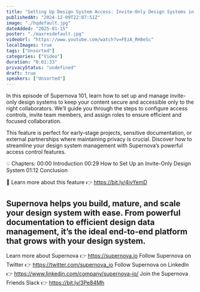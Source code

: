 ```yaml
---
title: "Setting Up Design System Access: Invite-Only Design Systems in Supernova | Supernova 101"
publishedAt: "2024-12-09T22:07:51Z"
image: "./hqdefault.jpg"
dateAdded: "2025-01-15"
poster: "./maxresdefault.jpg"
videoUrl: "https://www.youtube.com/watch?v=FEzA_RH8eSc"
localImages: true
tags: ["Unsorted"]
categories: ["Video"]
duration: "0:01:33"
privacyStatus: "undefined"
draft: true
speakers: ["Unsorted"]
---
```

In this episode of Supernova 101, learn how to set up and manage invite-only design systems to keep your content secure and accessible only to the right collaborators. We’ll guide you through the steps to configure access controls, invite team members, and assign roles to ensure efficient and focused collaboration.

This feature is perfect for early-stage projects, sensitive documentation, or external partnerships where maintaining privacy is crucial. Discover how to streamline your design system management with Supernova’s powerful access control features.

💡 Chapters:
00:00 Introduction
00:29 How to Set Up an Invite-Only Design System
01:12 Conclusion

🔗 Learn more about this feature 👉 https://bit.ly/4ivYemD

Supernova helps you build, mature, and scale your design system with ease. From powerful documentation to efficient design data management, it’s the ideal end-to-end platform that grows with your design system.
----------
Learn more about Supernova 👉 https://supernova.io
Follow Supernova on Twitter 👉  https://twitter.com/supernova_io
Follow Supernova on LinkedIn 👉 https://www.linkedin.com/company/supernova-io/
Join the Supernova Friends Slack 👉 https://bit.ly/3Pe84Mh

